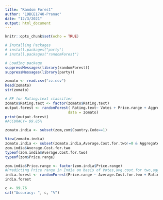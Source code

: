 ---
title: "Random Forest"
author: "19BCE1740-Pranao"
date: "12/3/2021"
output: html_document
---

```{r setup, include=FALSE}
knitr::opts_chunk$set(echo = TRUE)
```

```{r, echo=FALSE}
# Installing Packages
# install.packages("party")
# install.packages("randomForest")

# Loading package
suppressMessages(library(randomForest))
suppressMessages(library(party))
```

```{r}
zomato <- read.csv("zz.csv")
head(zomato)
str(zomato)
```

```{r}
# RF for Rating.text classifier
zomato$Rating.text <- factor(zomato$Rating.text)
output.forest <- randomForest( Rating.text~ Votes + Price.range + Aggregate.rating, 
                             data = zomato)
print(output.forest) 
#ACCURACY= 99.85%
```

```{r}
zomato.india <- subset(zom,zom$Country.Code==1)

View(zomato.india)
zomato.india <- subset(zomato.india,Average.Cost.for.two!=0 & Aggregate.rating!=0.0)
zom.india$Average.Cost.for.two
typeof(zom.india$Average.Cost.for.two)
typeof(zom$Price.range)

zom.india$Price.range <- factor(zom.india$Price.range)
#Predicting Price range in India on basis of Votes,avg.cost.for two,aggreagte rating
india.forest <- randomForest(Price.range ~ Average.Cost.for.two + Rating.text + Aggregate.rating + Votes,data = zom.india)
india.forest
```

```{r}
c <- 99.76
cat("Accuracy: ", c, "%")
```